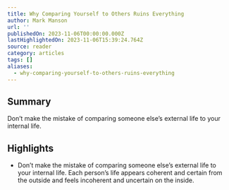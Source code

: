 ```yaml
---
title: Why Comparing Yourself to Others Ruins Everything
author: Mark Manson
url: ''
publishedOn: 2023-11-06T00:00:00.000Z
lastHighlightedOn: 2023-11-06T15:39:24.764Z
source: reader
category: articles
tags: []
aliases:
  - why-comparing-yourself-to-others-ruins-everything
---
```

## Summary

Don’t make the mistake of comparing someone else’s external life to your internal life.

## Highlights
- Don’t make the mistake of comparing someone else’s external life to your internal life. Each person’s life appears coherent and certain from the outside and feels incoherent and uncertain on the inside.
